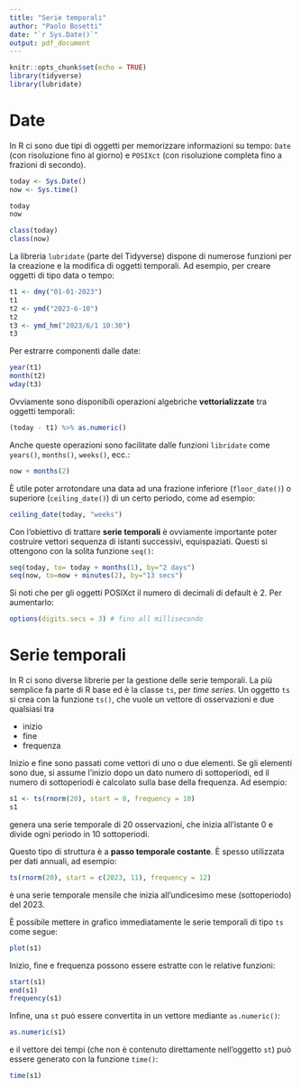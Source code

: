 ```yaml
---
title: "Serie temporali"
author: "Paolo Bosetti"
date: "`r Sys.Date()`"
output: pdf_document
---
```


```r
knitr::opts_chunk$set(echo = TRUE)
library(tidyverse)
library(lubridate)
```

# Date

In R ci sono due tipi di oggetti per memorizzare informazioni su tempo: `Date` (con risoluzione fino al giorno) e `POSIXct` (con risoluzione completa fino a frazioni di secondo).

```r
today <- Sys.Date()
now <- Sys.time()

today
now

class(today)
class(now)
```
La libreria `lubridate` (parte del Tidyverse) dispone di numerose funzioni per la creazione e la modifica di oggetti temporali. Ad esempio, per creare oggetti di tipo data o tempo:

```r
t1 <- dmy("01-01-2023")
t1
t2 <- ymd("2023-6-10")
t2
t3 <- ymd_hm("2023/6/1 10:30")
t3
```
Per estrarre componenti dalle date:

```r
year(t1)
month(t2)
wday(t3)
```

Ovviamente sono disponibili operazioni algebriche **vettorializzate** tra oggetti temporali:

```r
(today - t1) %>% as.numeric()
```
Anche queste operazioni sono facilitate dalle funzioni `libridate` come `years()`, `months()`, `weeks()`, ecc.:

```r
now + months(2)
```
È utile poter arrotondare una data ad una frazione inferiore (`floor_date()`) o superiore (`ceiling_date()`) di un certo periodo, come ad esempio:

```r
ceiling_date(today, "weeks")
```
Con l'obiettivo di trattare **serie temporali** è ovviamente importante poter costruire vettori sequenza di istanti successivi, equispaziati. Questi si ottengono con la solita funzione `seq()`:

```r
seq(today, to= today + months(1), by="2 days")
seq(now, to=now + minutes(2), by="13 secs")
```
Si noti che per gli oggetti POSIXct il numero di decimali di default è 2. Per aumentarlo:

```r
options(digits.secs = 3) # fino all millisecondo
```


# Serie temporali

In R ci sono diverse librerie per la gestione delle serie temporali. La più semplice fa parte di R base ed è la classe `ts`, per *time series*. Un oggetto `ts` si crea con la funzione `ts()`, che vuole un vettore di osservazioni e due qualsiasi tra

* inizio
* fine
* frequenza

Inizio e fine sono passati come vettori di uno o due elementi. Se gli elementi sono due, si assume l'inizio dopo un dato numero di sottoperiodi, ed il numero di sottoperiodi è calcolato sulla base della frequenza. Ad esempio:

```r
s1 <- ts(rnorm(20), start = 0, frequency = 10)
s1
```
genera una serie temporale di 20 osservazioni, che inizia all'istante 0 e divide ogni periodo in 10 sottoperiodi.

Questo tipo di struttura è a **passo temporale costante**. È spesso utilizzata per dati annuali, ad esempio: 

```r
ts(rnorm(20), start = c(2023, 11), frequency = 12)
```

è una serie temporale mensile che inizia all'undicesimo mese (sottoperiodo) del 2023.

È possibile mettere in grafico immediatamente le serie temporali di tipo `ts` come segue:

```r
plot(s1)
```

Inizio, fine e frequenza possono essere estratte con le relative funzioni:

```r
start(s1)
end(s1)
frequency(s1)
```
Infine, una `st` può essere convertita in un vettore mediante `as.numeric()`:

```r
as.numeric(s1)
```
e il vettore dei tempi (che non è contenuto direttamente nell'oggetto `st`) può essere generato con la funzione `time()`:

```r
time(s1)
```

